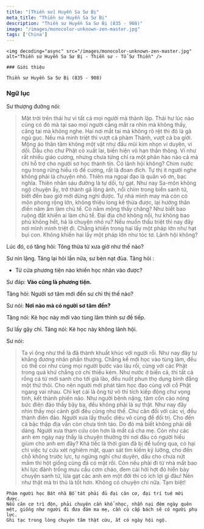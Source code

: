 ```yaml
---
title: "[Thiền sư] Huyền Sa Sư Bị"
meta_title: "Thiền sư Huyền Sa Sư Bị"
description: "Thiền sư Huyền Sa Sư Bị (835 - 908)"
image: "/images/monocolor-unknown-zen-master.jpg"
tags: ['China']
---
```


<div className="grid xl:grid-cols-8 lg:grid-cols-8 md:grid-cols-2 sm:grid-cols-2 xs:grid-cols-1 gap-8 bg-body dark:bg-darkmode-body">

  <div className="lg:col-span-3 md:col-span-1">

    <img decoding="async" src="/images/monocolor-unknown-zen-master.jpg" alt="Thiền sư Huyền Sa Sư Bị - Thiền sư - Tổ Sư Thiền" />

    ### Giới thiệu

    Thiền sư Huyền Sa Sư Bị (835 - 908)

</div>

<div className="lg:col-span-5 md:col-span-1">

  ### Ngữ lục

  Sư thượng đường nói:

  > Mặt trời trên thái hư vì tất cả mọi người mà thành lập.
  Thái hư lúc nào cũng có đó mà tại sao mọi người căng mắt ra nhìn mà không thấy, căng tai mà không nghe.
  Hai nơi mắt tai mà không rõ rệt thì đó là gã ngủ gục.
  Nếu mà minh triệt thì vượt cả phàm Thánh, vượt cả ba giới.
  Mộng ảo thân tâm không một vật như đầu mũi kim nhọn vi duyên, vi dối.
  Dẫu cho chư Phật có xuất lai, biến hiện vô hạn thần thông.
  Ví như rất nhiều giáo cương, nhưng chưa từng chỉ ra một phân hào nào cả mà chỉ hỗ trợ cho người sơ học thành tín.
  Có lãnh hội không? Chim nước ngụ trong rừng hiểu rõ đề cương, rất là đoan đích.
  Tự thị ít người nghe không phải là chuyện nhỏ.
  Thiên ma ngoại đạo là quân vô ơn, bạc nghĩa. Thiên nhân sáu đường là tự dối, tự gạt.
  Như nay Sa-môn không ngộ chuyện ấy, trở thành gã lộng ảnh, nổi chìm trong biển sanh tử, biết đến bao giờ mới dừng nghỉ được.
  Tự nhà mình may mà còn có môn phong rộng lớn, không thiệu long kế thừa được, lại hướng thân điền năm ấm làm chủ tể. Có nằm mộng thấy chăng?
  Như biết bao ruộng đất khiến ai làm chủ tể. Đại địa chở không nổi, hư không bao phủ không hết, há là chuyện nhỏ ru?
  Nếu muốn thấu triệt thì nay đây nơi mình minh triệt đi. Chẳng khiến trong hai lấy một pháp lớn như hạt bụi con. Không khiến hai lấy một pháp lớn như tóc tơ.
  Lãnh hội không?

  Lúc đó, có tăng hỏi: Tông thừa từ xưa giờ như thế nào?

  Sư nín lặng. Tăng lại hỏi lần nữa, sư bèn nạt đùa. Tăng hỏi :

  - Từ cửa phương tiện nào khiến học nhân vào được?

  Sư đáp: __Vào cũng là phương tiện.__

  Tăng hỏi: Người sơ tâm mới đến sư chỉ thị thế nào?

  Sư nói: __Nơi nào mà có người sơ tâm đến?__

  Tăng nói: Kẻ học này mới vào tùng lâm thỉnh sư đề tiếp.

  Sư lấy gậy chỉ. Tăng nói: Kẻ học này không lãnh hội.

  Sư nói:

  > Ta vì ông như thế là đã thành khuất khúc với người rồi. Như nay đây tự khẳng đương nhân phần thượng.
  Chẳng kể mới học vào tùng lâm, đều có thể coi như cùng mọi người bước vào lâu rồi, cùng với các Phật trong quá khứ chẳng có chi thiếu kém.
  Như nước ở biển cả, thì tất cả rồng cá từ mới sanh cho tới già lão, đều nuốt phun thọ dụng bình đẳng một thứ thôi.
  Cho nên người mới phát tâm học đạo cùng với cổ Phật ngang vai nhau. Chỉ kẹt cái là ông từ vô thỉ tích kiếp động chư vọng tình, kết thành phiền não.
  Như người bệnh nặng, tâm cồn cào nóng bức điên đảo thấy bậy bạ, đều không phải là sự thật.
  Như nay đây nhìn thấy mọi cảnh giới đều cũng như thế. Chư căn đối với các vị, đều thành điên đảo.
  Người xưa lấy thuốc diệu vô cùng để đối trị. Cho đến cả bậc thập địa vẫn còn chưa tỉnh táo.
  Do đó mà biết không phải dễ dàng. Người xưa tham cứu còn hơn là mất cả cha mẹ.
  Còn như các anh em ngày nay thấy là chuyện thường thì nơi đâu có người hiểu giùm cho anh em đây?
  Khá tiếc là thời gian đã bị để luống qua, có hại chi việc tự cứu xét nghiêm mật, quan sát tìm kiếm kỹ lưỡng, cho đến chỗ không trước lực, tự ngừng nghỉ chư duyên, dầu cho chưa nứt mầm thì hột giống cũng đã có mặt rồi.
  Còn nếu phải đi từ nhà mất bao khí lực đánh trống mưu cầu cơm cháo, đem cái hời hợt đó hiển bày chuyện sanh tử, lừa gạt các anh em một đời thì có ích lợi gì đâu! Nên như thật mà tri thủ là tốt hơn.
  Không có chuyện chi nữa. Tạm biệt!


    Phàm người học Bát nhã Bồ tát phải đủ đại căn cơ, đại trí tuệ mới được.
    Nếu căn cơ trì độn, phải chuyên cần khổ nhọc, nhẫn nại đêm ngày quên mệt, giống như người đi đưa đám ma mẹ, cần cù cấp bách sẽ có người phụ lực.
    Ghi tạc trong lòng chuyên tâm thật cứu, ắt có ngày hội ngộ.






</div>

</div>
